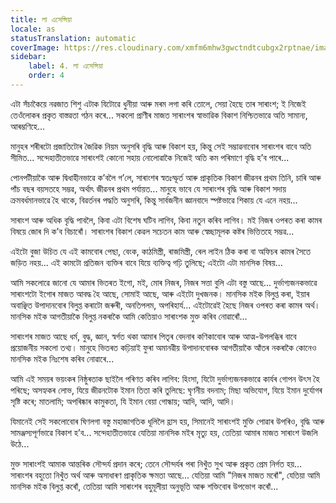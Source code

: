 ```yaml
---
title: লা এসেন্সিয়া
locale: as
statusTranslation: automatic
coverImage: https://res.cloudinary.com/xmfm6mhw3gwctndtcubgx2rptnae/image/upload/v1740468922/small_cover_tratado_de_psicologia_revolucionaria_a4c0dca4e0.webp
sidebar:
    label: 4. লা এসেন্সিয়া
    order: 4
---
```

এটা সঁচাকৈয়ে নৱজাত শিশু এটাক যিটোৱে ধুনীয়া আৰু মৰম লগা কৰি তোলে, সেয়া হৈছে তাৰ সাৰাংশ; ই নিজেই তেওঁলোকৰ প্ৰকৃত বাস্তৱতা গঠন কৰে... সকলো প্ৰাণীৰ মাজত সাৰাংশৰ স্বাভাৱিক বিকাশ নিশ্চিতভাৱে অতি সামান্য, আৰম্ভণিহে...

মানুহৰ শৰীৰটো প্ৰজাতিটোৰ জৈৱিক নিয়ম অনুসৰি বৃদ্ধি আৰু বিকাশ হয়, কিন্তু সেই সম্ভাৱনাবোৰ সাৰাংশৰ বাবে অতি সীমিত... সন্দেহাতীতভাৱে সাৰাংশই কোনো সহায় নোলোৱাকৈ নিজেই অতি কম পৰিমাণে বৃদ্ধি হ’ব পাৰে...

পোনপটীয়াকৈ আৰু দ্বিধাহীনভাৱে ক’বলৈ গ’লে, সাৰাংশৰ স্বতঃস্ফূৰ্ত আৰু প্ৰাকৃতিক বিকাশ জীৱনৰ প্ৰথম তিনি, চাৰি আৰু পাঁচ বছৰ বয়সতহে সম্ভৱ, অৰ্থাৎ জীৱনৰ প্ৰথম পৰ্যায়ত... মানুহে ভাবে যে সাৰাংশৰ বৃদ্ধি আৰু বিকাশ সদায় ক্ৰমবৰ্ধমানভাৱে হৈ থাকে, বিৱৰ্তনৰ পদ্ধতি অনুসৰি, কিন্তু সাৰ্বজনীন জ্ঞানবাদে স্পষ্টভাৱে শিকায় যে এনে নহয়...

সাৰাংশ আৰু অধিক বৃদ্ধি পাবলৈ, কিবা এটা বিশেষ ঘটিব লাগিব, কিবা নতুন কৰিব লাগিব। মই নিজৰ ওপৰত কৰা কামৰ বিষয়ে জোৰ দি ক’ব বিচাৰোঁ। সাৰাংশৰ বিকাশ কেৱল সচেতন কাম আৰু স্বেচ্ছামূলক কষ্টৰ ভিত্তিতহে সম্ভৱ...

এইটো বুজা উচিত যে এই কামবোৰ পেছা, বেংক, কাঠমিস্ত্ৰী, ৰাজমিস্ত্ৰী, ৰেল লাইন ঠিক কৰা বা অফিচৰ কামৰ সৈতে জড়িত নহয়... এই কামটো প্ৰতিজন ব্যক্তিৰ বাবে যিয়ে ব্যক্তিত্ব গঢ়ি তুলিছে; এইটো এটা মানসিক বিষয়...

আমি সকলোৱে জানো যে আমাৰ ভিতৰত ইগো, মই, মোৰ নিজৰ, নিজৰ সত্তা বুলি এটা বস্তু আছে... দুৰ্ভাগ্যজনকভাৱে সাৰাংশটো ইগোৰ মাজত আবদ্ধ হৈ আছে, সোমাই আছে, আৰু এইটো দুখজনক। মানসিক মইক বিলুপ্ত কৰা, ইয়াৰ অবাঞ্ছিত উপাদানবোৰ বিলুপ্ত কৰাটো জৰুৰী, অনতিপলম, অপৰিহাৰ্য... এইটোৱেই হৈছে নিজৰ ওপৰত কৰা কামৰ অৰ্থ। মানসিক মইক আগতীয়াকৈ বিলুপ্ত নকৰাকৈ আমি কেতিয়াও সাৰাংশক মুক্ত কৰিব নোৱাৰোঁ...

সাৰাংশৰ মাজত আছে ধৰ্ম, বুদ্ধ, জ্ঞান, স্বৰ্গত থকা আমাৰ পিতৃৰ বেদনাৰ কণিকাবোৰ আৰু আত্ম-উপলব্ধিৰ বাবে প্ৰয়োজনীয় সকলো তথ্য। মানুহে ভিতৰত কঢ়িয়াই ফুৰা অমানৱীয় উপাদানবোৰক আগতীয়াকৈ আঁতৰ নকৰাকৈ কোনেও মানসিক মইক নিঃশেষ কৰিব নোৱাৰে...

আমি এই সময়ৰ ভয়ংকৰ নিষ্ঠুৰতাক ছাইলৈ পৰিণত কৰিব লাগিব: হিংসা, যিটো দুৰ্ভাগ্যজনকভাৱে কাৰ্যৰ গোপন উৎস হৈ পৰিছে; অসহ্যকৰ লোভ, যিয়ে জীৱনটোক ইমান তিতা কৰি তুলিছে: ঘৃণনীয় বদনাম; মিছা অভিযোগ, যিয়ে ইমান দুৰ্যোগৰ সৃষ্টি কৰে; মাতলামি; অপৰিষ্কাৰ কামুকতা, যি ইমান বেয়া গোন্ধায়; আদি, আদি, আদি।

যিমানেই সেই সকলোবোৰ ঘিণলগা বস্তু মহাজাগতিক ধূলিলৈ হ্ৰাস হয়, সিমানেই সাৰাংশই মুক্তি পোৱাৰ উপৰিও, বৃদ্ধি আৰু সামঞ্জস্যপূৰ্ণভাৱে বিকাশ হ’ব... সন্দেহাতীতভাৱে যেতিয়া মানসিক মইৰ মৃত্যু হয়, তেতিয়া আমাৰ মাজত সাৰাংশ উজলি উঠে...

মুক্ত সাৰাংশই আমাক আন্তৰিক সৌন্দৰ্য প্ৰদান কৰে; তেনে সৌন্দৰ্যৰ পৰা নিখুঁত সুখ আৰু প্ৰকৃত প্ৰেম নিৰ্গত হয়... সাৰাংশৰ বহুতো নিখুঁত অৰ্থ আৰু অসাধাৰণ প্ৰাকৃতিক ক্ষমতা আছে... যেতিয়া আমি "নিজৰ মাজত মৰোঁ", যেতিয়া আমি মানসিক মইক বিলুপ্ত কৰোঁ, তেতিয়া আমি সাৰাংশৰ বহুমূলীয়া অনুভূতি আৰু শক্তিবোৰ উপভোগ কৰোঁ...

